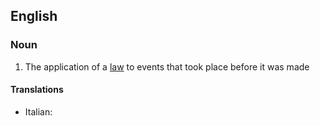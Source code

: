 ==English==

===Noun===
{{wikipedia}}
{{en-noun|-}}

#{{law}} The application of a [[law]] to events that took place before it was made

====Translations====
{{trans-top|retroactivity}}
*Italian: {{t|it|retroazione|f}}
{{trans-mid}}

{{trans-bottom}}